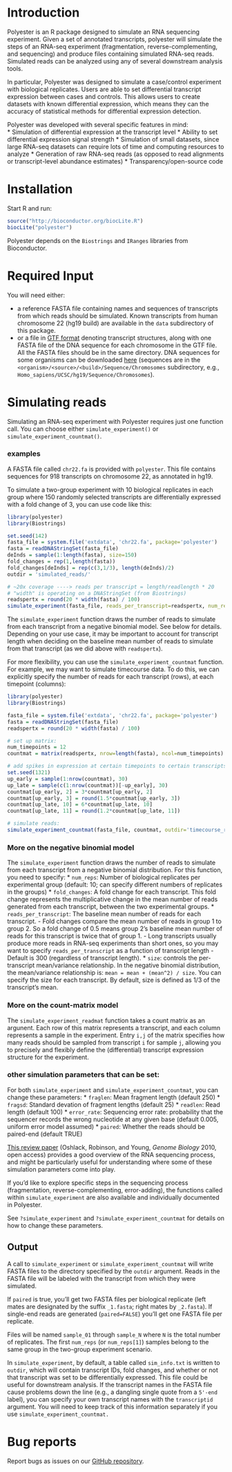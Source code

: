 <!--
%\VignetteEngine{knitr::knitr}
%\VignetteIndexEntry{The Polyester package for simulating RNA-seq reads}
-->
# Introduction

Polyester is an R package designed to simulate an RNA sequencing experiment. Given a set of annotated transcripts, polyester will simulate the steps of an RNA-seq experiment (fragmentation, reverse-complementing, and sequencing) and produce files containing simulated RNA-seq reads. Simulated reads can be analyzed using any of several downstream analysis tools. 

In particular, Polyester was designed to simulate a case/control experiment with biological replicates. Users are able to set differential transcript expression between cases and controls. This allows users to create datasets with known differential expression, which means they can the accuracy of statistical methods for differential expression detection.

Polyester was developed with several specific features in mind:  
* Simulation of differential expression at the transcript level
* Ability to set differential expression signal strength
* Simulation of small datasets, since large RNA-seq datasets can require lots of time and computing resources to analyze
* Generation of raw RNA-seq reads (as opposed to read alignments or transcript-level abundance estimates)
* Transparency/open-source code

# Installation

Start R and run:

```r
source("http://bioconductor.org/biocLite.R")
biocLite("polyester")
```

Polyester depends on the `Biostrings` and `IRanges` libraries from Bioconductor.

# Required Input
You will need either:

* a reference FASTA file containing names and sequences of transcripts from which reads should be simulated. Known transcripts from human chromosome 22 (hg19 build) are available in the `data` subdirectory of this package. 
* or a file in [GTF format](http://www.ensembl.org/info/website/upload/gff.html) denoting transcript structures, along with one FASTA file of the DNA sequence for each chromosome in the GTF file. All the FASTA files should be in the same directory. DNA sequences for some organisms can be downloaded [here](http://tophat.cbcb.umd.edu/igenomes.shtml) (sequences are in the `<organism>/<source>/<build>/Sequence/Chromosomes` subdirectory, e.g., `Homo_sapiens/UCSC/hg19/Sequence/Chromosomes`).

# Simulating reads

Simulating an RNA-seq experiment with Polyester requires just one function call. You can choose either `simulate_experiment()` or `simulate_experiment_countmat()`. 

### examples

A FASTA file called `chr22.fa` is provided with `polyester`. This file contains sequences for 918 transcripts on chromosome 22, as annotated in hg19.

To simulate a two-group experiment with 10 biological replicates in each group where 150 randomly selected transcripts are differentially expressed with a fold change of 3, you can use code like this:

```r
library(polyester)
library(Biostrings)

set.seed(142)
fasta_file = system.file('extdata', 'chr22.fa', package='polyester')
fasta = readDNAStringSet(fasta_file)
deInds = sample(1:length(fasta), size=150)
fold_changes = rep(1,length(fasta))
fold_changes[deInds] = rep(c(3,1/3), length(deInds)/2)
outdir = 'simulated_reads/'

# ~20x coverage ----> reads per transcript = length/readlength * 20
# "width" is operating on a DNAStringSet (from Biostrings)
readspertx = round(20 * width(fasta) / 100)
simulate_experiment(fasta_file, reads_per_transcript=readspertx, num_reps=10, fold_changes=fold_changes, outdir=outdir)
```

The `simulate_experiment` function draws the number of reads to simulate from each transcript from a negative binomial model. See below for details. Depending on your use case, it may be important to account for transcript length when deciding on the baseline mean number of reads to simulate from that transcript (as we did above with `readspertx`).

For more flexibility, you can use the `simulate_experiment_countmat` function. For example, we may want to simulate timecourse data. To do this, we can explicitly specify the number of reads for each transcript (rows), at each timepoint (columns):

```r
library(polyester)
library(Biostrings)

fasta_file = system.file('extdata', 'chr22.fa', package='polyester')
fasta = readDNAStringSet(fasta_file)
readspertx = round(20 * width(fasta) / 100)

# set up matrix:
num_timepoints = 12
countmat = matrix(readspertx, nrow=length(fasta), ncol=num_timepoints)

# add spikes in expression at certain timepoints to certain transcripts:
set.seed(1321)
up_early = sample(1:nrow(countmat), 30)
up_late = sample(c(1:nrow(countmat))[-up_early], 30)
countmat[up_early, 2] = 3*countmat[up_early, 2]
countmat[up_early, 3] = round(1.5*countmat[up_early, 3])
countmat[up_late, 10] = 6*countmat[up_late, 10]
countmat[up_late, 11] = round(1.2*countmat[up_late, 11])

# simulate reads:
simulate_experiment_countmat(fasta_file, countmat, outdir='timecourse_reads/')
```

### More on the negative binomial model
The `simulate_experiment` function draws the number of reads to simulate from each transcript from a negative binomial distribution. For this function, you need to specify:
* `num_reps`: Number of biological replicates per experimental group (default: 10; can specify different numbers of replicates in the groups)
* `fold_changes`: A fold change for each transcript. This fold change represents the multiplicative change in the mean number of reads generated from each transcript, between the two experimental groups.
* `reads_per_transcript`: The baseline mean number of reads for each transcript. 
    - Fold changes compare the mean number of reads in group 1 to group 2. So a fold change of 0.5 means group 2's baseline mean number of reads for this transcript is twice that of group 1.
    - Long transcripts usually produce more reads in RNA-seq experiments than short ones, so you may want to specify `reads_per_transcript` as a function of transcript length
    - Default is 300 (regardless of transcript length).
* `size`: controls the per-transcript mean/variance relationship. In the negative binomial distribution, the mean/variance relationship is: ```mean = mean + (mean^2) / size```. You can specify the size for each transcript. By default, size is defined as 1/3 of the transcript's mean.

### More on the count-matrix model 
The `simulate_experiment_readmat` function takes a count matrix as an argunent. Each row of this matrix represents a transcript, and each column represents a sample in the experiment. Entry `i,j` of the matrix specifies how many reads should be sampled from transcript `i` for sample `j`, allowing you to precisely and flexibly define the (differential) transcript expression structure for the experiment.

### other simulation parameters that can be set:
For both `simulate_experiment` and `simulate_experiment_countmat`, you can change these parameters:
* `fraglen`: Mean fragment length (default 250)
* `fragsd`: Standard devation of fragment lengths (default 25)
* `readlen`: Read length (default 100)
* `error_rate`: Sequencing error rate: probability that the sequencer records the wrong nucleotide at any given base (default 0.005, uniform error model assumed)
* `paired`: Whether the reads should be paired-end (default TRUE)

[This review paper](http://genomebiology.com/2010/11/12/220) (Oshlack, Robinson, and Young, _Genome Biology_ 2010, open access) provides a good overview of the RNA sequencing process, and might be particularly useful for understanding where some of these simulation parameters come into play.

If you'd like to explore specific steps in the sequencing process (fragmentation, reverse-complementing, error-adding), the functions called within `simulate_experiment` are also available and individually documented in Polyester.

See `?simulate_experiment` and `?simulate_experiment_countmat` for details on how to change these parameters.

## Output
A call to `simulate_experiment` or `simulate_experiment_countmat` will write FASTA files to the directory specified by the `outdir` argument. Reads in the FASTA file will be labeled with the transcript from which they were simulated.

If `paired` is true, you'll get two FASTA files per biological replicate (left mates are designated by the suffix `_1.fasta`; right mates by `_2.fasta`). If single-end reads are generated (`paired=FALSE`) you'll get one FASTA file per replicate. 

Files will be named `sample_01` through `sample_N` where `N` is the total number of replicates. The first `num_reps` (or `num_reps[1]`) samples belong to the same group in the two-group experiment scenario. 

In `simulate_experiment`, by default, a table called `sim_info.txt` is written to `outdir`, which will contain transcript IDs, fold changes, and whether or not that transcript was set to be differentially expressed. This file could be useful for downstream analysis. If the transcript names in the FASTA file cause problems down the line (e.g., a dangling single quote from a `5'-end` label), you can specify your own transcript names with the `transcriptid` argument. You will need to keep track of this information separately if you use `simulate_experiment_countmat.`

# Bug reports
Report bugs as issues on our [GitHub repository](https://github.com/alyssafrazee/polyester). 

